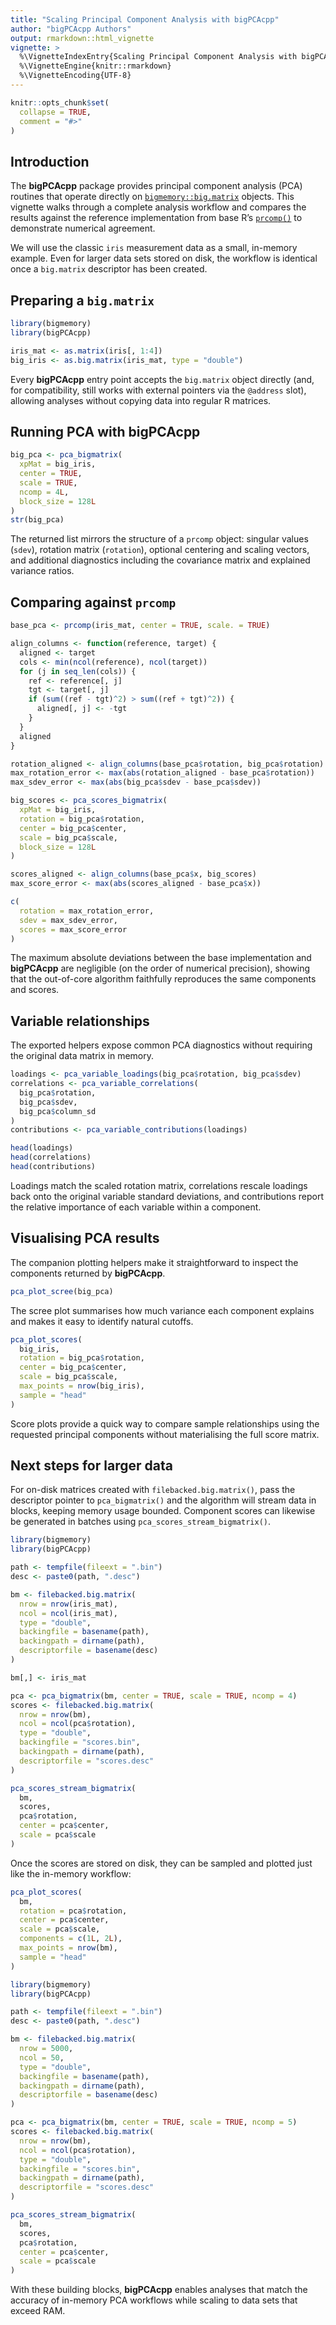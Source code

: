 ```yaml
---
title: "Scaling Principal Component Analysis with bigPCAcpp"
author: "bigPCAcpp Authors"
output: rmarkdown::html_vignette
vignette: >
  %\VignetteIndexEntry{Scaling Principal Component Analysis with bigPCAcpp}
  %\VignetteEngine{knitr::rmarkdown}
  %\VignetteEncoding{UTF-8}
---
```


```r
knitr::opts_chunk$set(
  collapse = TRUE,
  comment = "#>"
)
```

## Introduction

The **bigPCAcpp** package provides principal component analysis (PCA) routines
that operate directly on [`bigmemory::big.matrix`][bigmemory] objects.
This vignette walks through a complete analysis workflow and compares the
results against the reference implementation from base R's
[`prcomp()`][prcomp] to demonstrate numerical agreement.

[bigmemory]: https://cran.r-project.org/package=bigmemory
[prcomp]: https://stat.ethz.ch/R-manual/R-devel/library/stats/html/prcomp.html

We will use the classic `iris` measurement data as a small, in-memory example.
Even for larger data sets stored on disk, the workflow is identical once a
`big.matrix` descriptor has been created.

## Preparing a `big.matrix`

```r
library(bigmemory)
library(bigPCAcpp)

iris_mat <- as.matrix(iris[, 1:4])
big_iris <- as.big.matrix(iris_mat, type = "double")
```

Every **bigPCAcpp** entry point accepts the `big.matrix` object directly (and, for
compatibility, still works with external pointers via the `@address` slot),
allowing analyses without copying data into regular R matrices.

## Running PCA with bigPCAcpp

```r
big_pca <- pca_bigmatrix(
  xpMat = big_iris,
  center = TRUE,
  scale = TRUE,
  ncomp = 4L,
  block_size = 128L
)
str(big_pca)
```

The returned list mirrors the structure of a `prcomp` object: singular values
(`sdev`), rotation matrix (`rotation`), optional centering and scaling vectors,
and additional diagnostics including the covariance matrix and explained
variance ratios.

## Comparing against `prcomp`

```r
base_pca <- prcomp(iris_mat, center = TRUE, scale. = TRUE)

align_columns <- function(reference, target) {
  aligned <- target
  cols <- min(ncol(reference), ncol(target))
  for (j in seq_len(cols)) {
    ref <- reference[, j]
    tgt <- target[, j]
    if (sum((ref - tgt)^2) > sum((ref + tgt)^2)) {
      aligned[, j] <- -tgt
    }
  }
  aligned
}

rotation_aligned <- align_columns(base_pca$rotation, big_pca$rotation)
max_rotation_error <- max(abs(rotation_aligned - base_pca$rotation))
max_sdev_error <- max(abs(big_pca$sdev - base_pca$sdev))

big_scores <- pca_scores_bigmatrix(
  xpMat = big_iris,
  rotation = big_pca$rotation,
  center = big_pca$center,
  scale = big_pca$scale,
  block_size = 128L
)

scores_aligned <- align_columns(base_pca$x, big_scores)
max_score_error <- max(abs(scores_aligned - base_pca$x))

c(
  rotation = max_rotation_error,
  sdev = max_sdev_error,
  scores = max_score_error
)
```

The maximum absolute deviations between the base implementation and **bigPCAcpp**
are negligible (on the order of numerical precision), showing that the
out-of-core algorithm faithfully reproduces the same components and scores.

## Variable relationships

The exported helpers expose common PCA diagnostics without requiring the
original data matrix in memory.

```r
loadings <- pca_variable_loadings(big_pca$rotation, big_pca$sdev)
correlations <- pca_variable_correlations(
  big_pca$rotation,
  big_pca$sdev,
  big_pca$column_sd
)
contributions <- pca_variable_contributions(loadings)

head(loadings)
head(correlations)
head(contributions)
```

Loadings match the scaled rotation matrix, correlations rescale loadings back
onto the original variable standard deviations, and contributions report the
relative importance of each variable within a component.

## Visualising PCA results

The companion plotting helpers make it straightforward to inspect the
components returned by **bigPCAcpp**.

```r
pca_plot_scree(big_pca)
```

The scree plot summarises how much variance each component explains and makes
it easy to identify natural cutoffs.

```r
pca_plot_scores(
  big_iris,
  rotation = big_pca$rotation,
  center = big_pca$center,
  scale = big_pca$scale,
  max_points = nrow(big_iris),
  sample = "head"
)
```

Score plots provide a quick way to compare sample relationships using the
requested principal components without materialising the full score matrix.

## Next steps for larger data

For on-disk matrices created with `filebacked.big.matrix()`, pass the
descriptor pointer to `pca_bigmatrix()` and the algorithm will stream data in
blocks, keeping memory usage bounded. Component scores can likewise be
generated in batches using `pca_scores_stream_bigmatrix()`.

```r
library(bigmemory)
library(bigPCAcpp)

path <- tempfile(fileext = ".bin")
desc <- paste0(path, ".desc")

bm <- filebacked.big.matrix(
  nrow = nrow(iris_mat),
  ncol = ncol(iris_mat),
  type = "double",
  backingfile = basename(path),
  backingpath = dirname(path),
  descriptorfile = basename(desc)
)

bm[,] <- iris_mat

pca <- pca_bigmatrix(bm, center = TRUE, scale = TRUE, ncomp = 4)
scores <- filebacked.big.matrix(
  nrow = nrow(bm),
  ncol = ncol(pca$rotation),
  type = "double",
  backingfile = "scores.bin",
  backingpath = dirname(path),
  descriptorfile = "scores.desc"
)

pca_scores_stream_bigmatrix(
  bm,
  scores,
  pca$rotation,
  center = pca$center,
  scale = pca$scale
)
```

Once the scores are stored on disk, they can be sampled and plotted just like
the in-memory workflow:

```r
pca_plot_scores(
  bm,
  rotation = pca$rotation,
  center = pca$center,
  scale = pca$scale,
  components = c(1L, 2L),
  max_points = nrow(bm),
  sample = "head"
)
```

```r
library(bigmemory)
library(bigPCAcpp)

path <- tempfile(fileext = ".bin")
desc <- paste0(path, ".desc")

bm <- filebacked.big.matrix(
  nrow = 5000,
  ncol = 50,
  type = "double",
  backingfile = basename(path),
  backingpath = dirname(path),
  descriptorfile = basename(desc)
)

pca <- pca_bigmatrix(bm, center = TRUE, scale = TRUE, ncomp = 5)
scores <- filebacked.big.matrix(
  nrow = nrow(bm),
  ncol = ncol(pca$rotation),
  type = "double",
  backingfile = "scores.bin",
  backingpath = dirname(path),
  descriptorfile = "scores.desc"
)

pca_scores_stream_bigmatrix(
  bm,
  scores,
  pca$rotation,
  center = pca$center,
  scale = pca$scale
)
```

With these building blocks, **bigPCAcpp** enables analyses that match the accuracy
of in-memory PCA workflows while scaling to data sets that exceed RAM.
